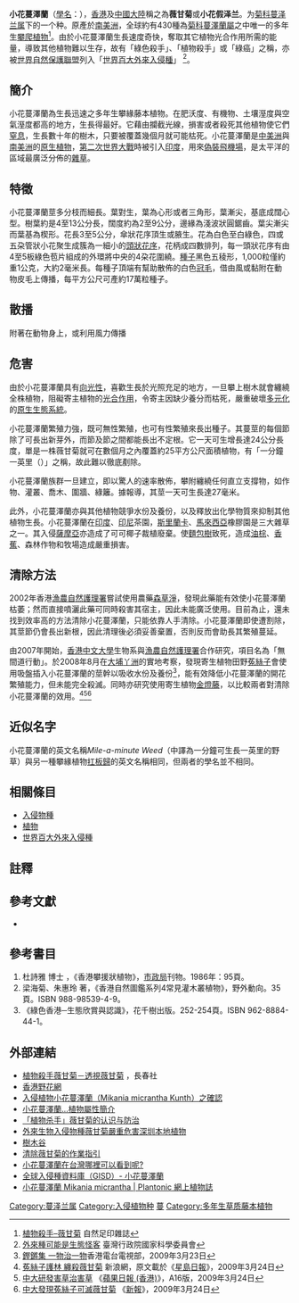 {{noteTA
|zh-tw:小花蔓澤蘭;
|zh-hk:薇甘菊;
|zh-cn:小花假泽兰;
}}
{{Speciesbox
| name = 小花蔓澤蘭
| image_width = 200px
| image_caption = 一隻豹灰蝶在小花蔓澤蘭的葉上
| genus = Mikania
| species = micrantha
| authority = Kunth
}}

'''小花蔓澤蘭'''（[[學名|學名]]：''{{lang|la|Mikania micrantha}}''），[[香港|香港]]及[[中國大陸|中國大陸]]稱之為'''薇甘菊'''或'''小花假泽兰'''。为[[菊科|菊科]][[蔓泽兰属|蔓泽兰属]]下的一个种。原產於[[南美洲|南美洲]]，全球約有430種為[[菊科|菊科]][[蔓澤蘭屬|蔓澤蘭屬]]之中唯一的多年生[[攀爬植物|攀爬植物]]<ref>[http://www.footprint.org.hk/publication/i02/i02_1011.pdf 植物殺手–薇甘菊] {{webarchive|url=https://web.archive.org/web/20131227211157/http://www.footprint.org.hk/publication/i02/i02_1011.pdf |date=2013-12-27 }}自然足印雜誌</ref>。由於小花蔓澤蘭生長速度奇快，奪取其它植物光合作用所需的能量，導致其他植物難以生存，故有「綠色殺手」、「植物殺手」或「綠癌」之稱，亦被[[世界自然保護聯盟|世界自然保護聯盟]]列入「[[世界百大外來入侵種|世界百大外來入侵種]]」
<ref>[http://www.nsc.gov.tw/_NewFiles/popular_science.asp?add_year=2004&popsc_aid=115 外來種可能是生態怪客] {{Wayback|url=http://www.nsc.gov.tw/_NewFiles/popular_science.asp?add_year=2004&popsc_aid=115 |date=20070806194434 }}臺灣行政院國家科學委員會</ref>。

==簡介==
小花蔓澤蘭為生長迅速之多年生攀緣藤本植物。在肥沃度、有機物、土壤溼度與空氣溼度都高的地方，生長得最好。它藉由攔截光線，損害或者殺死其他植物使它們[[窒息|窒息]]，生長數十年的樹木，只要被覆蓋幾個月就可能枯死。小花蔓澤蘭是[[中美洲|中美洲]]與[[南美洲|南美洲]]的[[本土植物|原生植物]]，[[第二次世界大戰|第二次世界大戰]]時被引入[[印度|印度]]，用來[[偽裝|偽裝]][[飛機場|飛機場]]，是太平洋的區域最廣泛分佈的[[雜草|雜草]]。

==特徵==
小花蔓澤蘭莖多分枝而細長。葉對生，葉為心形或者三角形，葉漸尖，基底成闊心型。樹葉約是4至13公分長，闊度約為2至9公分，邊緣為淺波狀圓鋸齒。葉尖漸尖而葉基為楔形。花長3至5公分，傘狀花序頂生或腋生。花為白色至白綠色，四或五朶管狀小花聚生成簇為一細小的[[頭狀花序|頭狀花序]]，花柄成四數排列，每一頭狀花序有由4至5板綠色苞片組成的外環將中央的4朶花圍繞。[[種子|種子]]黑色五稜形，1,000粒僅約重1公克，大約2毫米長。每種子頂端有幫助散佈的白色[[冠毛|冠毛]]，借由風或黏附在動物皮毛上傳播，每平方公尺可產約17萬粒種子。

==散播==
附著在動物身上，或利用風力傳播

==危害==
由於小花蔓澤蘭具有[[向光性|向光性]]，喜歡生長於光照充足的地方，一旦攀上樹木就會纏繞全株植物，阻礙寄主植物的[[光合作用|光合作用]]，令寄主因缺少養分而枯死，嚴重破壞[[生物多樣性|多元化]]的[[原生生態系統|原生生態系統]]。

小花蔓澤蘭繁殖力強，既可無性繁殖，也可有性繁殖來長出種子。其蔓莖的每個節除了可長出新芽外，而節及節之間都能長出不定根。它一天可生增長達24公分長度，單是一株薇甘菊就可在數個月之內覆蓋約25平方公尺面積植物，有「一分鐘一英里（{{lang|en|Mile-a-minute weed}}）」之稱，故此難以徹底剷除。

小花蔓澤蘭族群一旦建立，即以驚人的速率散佈，攀附纏繞任何直立支撐物，如作物、灌叢、喬木、圍牆、綠籬。據報導，其莖一天可生長達27毫米。

此外，小花蔓澤蘭亦與其他植物競爭水份及養份，以及釋放出化學物質來抑制其他植物生長。小花蔓澤蘭在[[印度|印度]]、[[印尼|印尼]]茶園，[[斯里蘭卡|斯里蘭卡]]、[[馬來西亞|馬來西亞]]橡膠園是三大雜草之一。其入侵[[薩摩亞|薩摩亞]]亦造成了可可椰子裁植廢棄。使[[麵包樹|麵包樹]]致死，造成[[油棕|油棕]]、[[香蕉|香蕉]]、森林作物和牧場造成嚴重損害。

==清除方法==
2002年香港[[漁農自然護理署|漁農自然護理署]]嘗試使用農藥[[森草淨|森草淨]]，發現此藥能有效使小花蔓澤蘭枯萎；然而直接噴灑此藥可同時殺害其宿主，因此未能廣泛使用。目前為止，還未找到效率高的方法清除小花蔓澤蘭，只能依靠人手清除。小花蔓澤蘭即使遭割除，其莖節仍會長出新根，因此清理後必須妥善棄置，否則反而會助長其繁殖蔓延。

由2007年開始，[[香港中文大學|香港中文大學]]生物系與[[漁農自然護理署|漁農自然護理署]]合作研究，項目名為「無間道行動」。於2008年8月在[[大埔_(香港)|大埔]][[丫洲|丫洲]]的實地考察，發現寄生植物田野[[菟絲子|菟絲子]]會使用吸盤插入小花蔓澤蘭的莖幹以吸收水份及養份<ref>[http://www.rthk.org.hk/rthk/tv/hkcc/20090323.ram 鏗鏘集 一物治一物]香港電台電視部，2009年3月23日</ref>，能有效降低小花蔓澤蘭的開花繁殖能力，但未能完全殺滅。同時亦研究使用寄生植物[[金燈藤|金燈藤]]，以比較兩者對清除小花蔓澤蘭的效用。<ref>[http://news.sina.com.hk/cgi-bin/nw/show.cgi/2/1/1/1078425/1.html 菟絲子護林 纏殺薇甘菊] {{Wayback|url=http://news.sina.com.hk/cgi-bin/nw/show.cgi/2/1/1/1078425/1.html |date=20090326051931 }}新浪網，原文載於《[[星島日報|星島日報]]》，2009年3月24日</ref><ref>[http://appledaily.atnext.com/template/apple/art_main.cfm?iss_id=20090324&sec_id=4104&subsec_id=11867&art_id=12529736 中大研發害草治害草] {{webarchive|url=https://web.archive.org/web/20090327071114/http://www1.appledaily.atnext.com/template/apple/art_main.cfm?iss_id=20090324&sec_id=4104&subsec_id=11867&art_id=12529736 |date=2009-03-27 }}《[[蘋果日報_(香港)|蘋果日報 (香港)]]》，A16版，2009年3月24日</ref><ref>[http://www.hkdailynews.com.hk/news.php?id=32646 中大發現菟絲子可滅薇甘菊] {{webarchive|url=https://web.archive.org/web/20090518052138/http://www.hkdailynews.com.hk/news.php?id=32646 |date=2009-05-18 }}《[[新報_(香港)|新報]]》，2009年3月24日</ref>

==近似名字==
小花蔓澤蘭的英文名稱''Mile-a-minute Weed''（中譯為一分鐘可生長一英里的野草）與另一種攀緣植物[[扛板歸|扛板歸]]的英文名稱相同，但兩者的學名並不相同。

==相關條目==
*[[入侵物種|入侵物種]]
*[[植物|植物]]
*[[世界百大外來入侵種|世界百大外來入侵種]]

==註釋==
{{reflist}}

==參考文獻==
{{refbegin}}
* {{TaiBNET| zh=小花蔓泽兰 | id=417599 | binomial=Mikania micrantha | authority=H. B. K. | var= | accessdate=2013-01-24}}
{{refend}}

==參考書目==
{{refbegin}}
#杜詩雅 博士 ，《香港攀援狀植物》，[[市政局|市政局]]刊物。1986年：95頁。
#梁海菊、朱惠玲 著，《香港自然圖鑑系列4常見灌木叢植物》，野外動向。35頁。ISBN 988-98539-4-9。
#《綠色香港─生態欣賞與認識》，花千樹出版。252-254頁。ISBN 962-8884-44-1。
{{refend}}

==外部連結==
{{commons|Category:Mikania micrantha}}
{{wikispecies|Mikania micrantha|小花蔓泽兰}}
* [http://www.conservancy.org.hk/conser/mikania/index.htm 植物殺手薇甘菊－透視薇甘菊] {{Wayback|url=http://www.conservancy.org.hk/conser/mikania/index.htm |date=20071004160506 }}，長春社
* [http://www.producegreen.org.hk/hkwildflower/100flower/flower_92.htm 香港野花網] {{Wayback|url=http://www.producegreen.org.hk/hkwildflower/100flower/flower_92.htm |date=20071018155802 }}
*[http://www.pps.org.tw/pdf/ppb44-1-6c.pdf 入侵植物小花蔓澤蘭（Mikania micrantha Kunth）之確認]{{dead link|date=2017年12月 |bot=InternetArchiveBot |fix-attempted=yes }}
*[http://tsn.taitung.gov.tw/forest/bloom/f03.asp 小花蔓澤蘭…植物屬性簡介] {{Wayback|url=http://tsn.taitung.gov.tw/forest/bloom/f03.asp |date=20070829084327 }}
*[https://web.archive.org/web/20070924184834/http://dgagri.gov.cn/humen/read.php?readid=9799 「植物杀手」薇甘菊的认识与防治]
*[https://web.archive.org/web/20170113081754/http://sci.ce.cn/society/policy/200611/09/t20061109_9350236.shtml 外來生物入侵物種薇甘菊嚴重危害深圳本地植物]
*[http://www.hktree.com/tree/Mikania%20micrantha.htm 樹木谷] {{Wayback|url=http://www.hktree.com/tree/Mikania%20micrantha.htm |date=20071015200229 }}
*[http://www.afcd.gov.hk/tc_chi/conservation/con_tech/files/common/NCPN_No.01_Mikania_Chi_ver.2006.pdf 清除薇甘菊的作業指引] {{Wayback|url=http://www.afcd.gov.hk/tc_chi/conservation/con_tech/files/common/NCPN_No.01_Mikania_Chi_ver.2006.pdf |date=20140502234310 }}
*[http://digiarch.sinica.edu.tw/content.jsp?option_id=2442&index_info_id=742 小花蔓澤蘭在台灣哪裡可以看到呢?] {{Wayback|url=http://digiarch.sinica.edu.tw/content.jsp?option_id=2442&index_info_id=742 |date=20090518050500 }}
*[http://gisd.biodiv.tw/details.php?id=42 全球入侵種資料庫（GISD）- 小花蔓澤蘭] {{Wayback|url=http://gisd.biodiv.tw/details.php?id=42 |date=20130629090029 }}
*[https://web.archive.org/web/20140714123909/http://www.plantonic.net/zh/atlas/detail/Mikania-micrantha#.U22ADPmSwzc 小花蔓澤蘭 Mikania micrantha | Plantonic 網上植物誌]
{{Taxonbar|from=Q2717688}}

[[Category:蔓泽兰属|Category:蔓泽兰属]]
[[Category:入侵植物种|Category:入侵植物种]]
[[Category:爬藤植物|蔓]]
[[Category:多年生草质藤本植物|Category:多年生草质藤本植物]]
